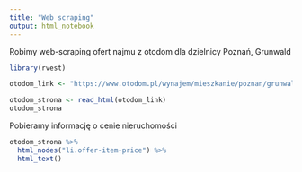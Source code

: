 ```yaml
---
title: "Web scraping"
output: html_notebook
---
```



Robimy web-scraping ofert najmu z otodom dla dzielnicy Poznań, Grunwald

```r
library(rvest)
```


```r
otodom_link <- "https://www.otodom.pl/wynajem/mieszkanie/poznan/grunwald/?search%5Bregion_id%5D=15&search%5Bsubregion_id%5D=462&search%5Bcity_id%5D=1&search%5Bdistrict_id%5D=79"
```


```r
otodom_strona <- read_html(otodom_link)
otodom_strona
```

Pobieramy informację o cenie nieruchomości

```r
otodom_strona %>%
  html_nodes("li.offer-item-price") %>%
  html_text()
```


